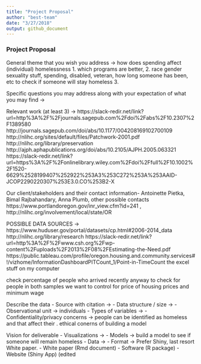 ```yaml
---
title: "Project Proposal"
author: "best-team"
date: "3/27/2018"
output: github_document
---
```


### Project Proposal

General theme that you wish you address -> how does spending affect (individual) homelessness
1. which programs are better, 
2. race gender sexuality stuff, spending, disabled, veteran, how long someone has been,  etc to check if someone will stay homeless
3. 

Specific questions you may address along with your expectation of what you may find ->

Relevant work (at least 3) -> https://slack-redir.net/link?url=http%3A%2F%2Fjournals.sagepub.com%2Fdoi%2Fabs%2F10.2307%2F1389580
http://journals.sagepub.com/doi/abs/10.1177/004208169102700109
http://nlihc.org/sites/default/files/Patchwork-2001.pdf
http://nlihc.org/library/preservation
http://ajph.aphapublications.org/doi/abs/10.2105/AJPH.2005.063321
https://slack-redir.net/link?url=https%3A%2F%2Fonlinelibrary.wiley.com%2Fdoi%2Ffull%2F10.1002%2F1520-6629%2528199407%252922%253A3%253C272%253A%253AAID-JCOP2290220307%253E3.0.CO%253B2-X


Our client/stakeholders and their contact information-  Antoinette Pietka, Bimal Rajbahandary, Anna Plumb, other possible contacts https://www.portlandoregon.gov/inr_view.cfm?id=241 , http://nlihc.org/involvement/local/state/OR 


POSSIBLE DATA SOURCES -> https://www.huduser.gov/portal/datasets/cp.html#2006-2014_data
http://nlihc.org/library/research
https://slack-redir.net/link?url=http%3A%2F%2Fwww.csh.org%2Fwp-content%2Fuploads%2F2013%2F08%2FEstimating-the-Need.pdf
https://public.tableau.com/profile/oregon.housing.and.community.services#!/vizhome/InformationDashboardPITCount_1/Point-in-TimeCount
the excel stuff on my computer



check percentage of people who arrived recently
anyway to check for people in both samples
we want to control for price of housing prices and minimum wage



Describe the data
- Source with citation ->
- Data structure / size ->
- Observational unit -> individuals
- Types of variables ->
- Confidentiality/privacy concerns -> people can be identified as homeless and that affect their . ethical conerns of building a model

Vision for deliverable
- Visualizations ->
- Models -> build a model to see if someone will remain homeless
- Data ->
- Format -> Prefer Shiny, last resort White paper.
  - White paper (Rmd document)
  - Software (R package)
  - Website (Shiny App) (edited